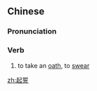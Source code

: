 ==Chinese==
{{zh-forms}}

===Pronunciation===
{{zh-pron
|m=qǐshì
|c=hei2 sai6
|mn=qz,xm:khí-sē/tw,xm:khí-sè/zz:khí-sī
|cat=v
}}

===Verb===
{{zh-verb}}

# to take an [[oath]], to [[swear]]

[[zh:起誓]]
